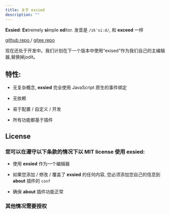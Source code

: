 ```yaml
---
title: 关于 exsied
description: ""
---
```


**Exsied**: **Ex**tremely **si**mple **ed**itor. 发音是 `/ɪkˈsiːd/`, 和 **exceed** 一样

[github repo ](https://github.com/exsied/exsied) / [gitee repo ](https://gitee.com/exsied/exsied)

现在还处于开发中。我们计划在下一个版本中使用“exised”作为我们自己的主编辑器,替换掉jodit。

## 特性:

- 无复杂概念, **exsied** 完全使用 JavaScript 原生的事件绑定

- 无依赖

- 易于配置 / 自定义 / 开发

- 所有功能都基于插件

## License

### 您可以在遵守以下条款的情况下以 MIT license 使用 exsied:

- 使用 **exsied** 作为一个编辑器

- 如果您添加 / 修改 / 覆盖了 **exsied** 的任何内容, 您必须添加您自己的信息到 **about** 插件的 `conf`

- 确保 **about** 插件功能正常

### 其他情况需要授权
